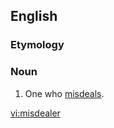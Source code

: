 {{also|mis-dealer}}
==English==

===Etymology===
{{suffix|misdeal|er|lang=en}}

===Noun===
{{en-noun}}

# One who [[misdeal]]s.

[[vi:misdealer]]